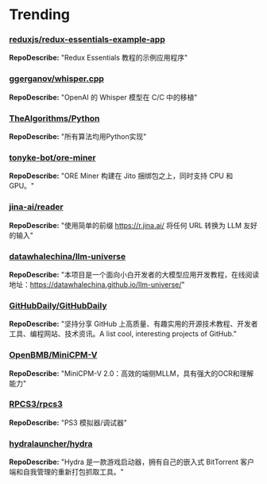 
# Trending

### [reduxjs/redux-essentials-example-app](https://github.com/reduxjs/redux-essentials-example-app)
**RepoDescribe:** "Redux Essentials 教程的示例应用程序"
  

### [ggerganov/whisper.cpp](https://github.com/ggerganov/whisper.cpp)
**RepoDescribe:** "OpenAI 的 Whisper 模型在 C/C 中的移植"
  

### [TheAlgorithms/Python](https://github.com/TheAlgorithms/Python)
**RepoDescribe:** "所有算法均用Python实现"
  

### [tonyke-bot/ore-miner](https://github.com/tonyke-bot/ore-miner)
**RepoDescribe:** "ORE Miner 构建在 Jito 捆绑包之上，同时支持 CPU 和 GPU。"
  

### [jina-ai/reader](https://github.com/jina-ai/reader)
**RepoDescribe:** "使用简单的前缀 https://r.jina.ai/ 将任何 URL 转换为 LLM 友好的输入"
  

### [datawhalechina/llm-universe](https://github.com/datawhalechina/llm-universe)
**RepoDescribe:** "本项目是一个面向小白开发者的大模型应用开发教程，在线阅读地址：https://datawhalechina.github.io/llm-universe/"
  

### [GitHubDaily/GitHubDaily](https://github.com/GitHubDaily/GitHubDaily)
**RepoDescribe:** "坚持分享 GitHub 上高质量、有趣实用的开源技术教程、开发者工具、编程网站、技术资讯。A list cool, interesting projects of GitHub."
  

### [OpenBMB/MiniCPM-V](https://github.com/OpenBMB/MiniCPM-V)
**RepoDescribe:** "MiniCPM-V 2.0：高效的端侧MLLM，具有强大的OCR和理解能力"
  

### [RPCS3/rpcs3](https://github.com/RPCS3/rpcs3)
**RepoDescribe:** "PS3 模拟器/调试器"
  

### [hydralauncher/hydra](https://github.com/hydralauncher/hydra)
**RepoDescribe:** "Hydra 是一款游戏启动器，拥有自己的嵌入式 BitTorrent 客户端和自我管理的重新打包抓取工具。"
  